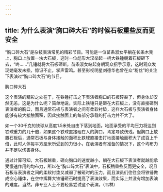 ```yaml
---
---
---
```

title: 为什么表演“胸口碎大石”的时候石板重些反而更安全
---




“胸口碎大石”是杂技表演常见的精彩节目。可能是一位苗条淑女平躺在长条木凳上，胸口上放置一块大石板，这时一位彪形大汉举起一柄大铁锤朝着石板砸下去，“咚……”几锤就将大石板砸断，苗条淑女站起身朝观众招手示意，这时观众发现她毫发未损，惊讶不止，掌声雷鸣。甚至影视明星刘德华也曾在众“粉丝”的关注下表演过“胸口碎大石”的节目。

胸口碎大石



这个表演的精彩之处在于，在铁锤打击之下表演者胸口的石板碎裂了，但身体却安然无恙，这是为什么呢？简单地说，实际上铁锤只是砸在大石板上，没有直接砸到表演者的胸口，而且通常石板与表演者之间有柔软衬垫，这样大石板与表演者身体能够有较大接触面积，因此接触面上的每部分承载的打击力并不大了。

如一个30千克的铁球从高度1.5米处自由下落到地面，地面承受的平均压力将达到铁球重力的几十倍，如果这个铁球直接砸在人的胸口，肯定导致伤残。但胸口上放置石板后，通常石板与身体接触的面积比铁球直接击打地面接触面积大了成百上千倍，此时人体每平方厘米所受到的力很小，在表演者有准备的情况下，这个均布力并不足以伤害身体。

通过计算可知，大石板越重，砸向胸口的速度越小，躺在大石板下表演者就越能承受慢速作用的均布力，所以在“胸口碎大石”表演中，石板稍重些反而更安全，况且石板与表演者之间的柔软衬垫又减弱了被砸时的压力。而且演员们往往会将铁锤做成空心锤体，在空中挥舞大铁锤砸石时提高了表演效果，而实际上并没有增加表演的难度。当然，非专业人士不要轻易尝试这个表演。（韦林）